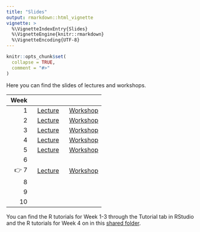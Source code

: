```yaml
---
title: "Slides"
output: rmarkdown::html_vignette
vignette: >
  %\VignetteIndexEntry{Slides}
  %\VignetteEngine{knitr::rmarkdown}
  %\VignetteEncoding{UTF-8}
---
```


```r
knitr::opts_chunk$set(
  collapse = TRUE,
  comment = "#>"
)
```

Here you can find the slides of lectures and workshops.

| Week |         |          |
|---:|:----:|:----:|
| 1 | [Lecture](https://stefanocoretta.github.io/sqmf-slides/week-01/lecture/)  | [Workshop](https://stefanocoretta.github.io/sqmf-slides/week-01/workshop/)  |
| 2 | [Lecture](https://stefanocoretta.github.io/sqmf-slides/week-02/lecture/)  | [Workshop](https://stefanocoretta.github.io/sqmf-slides/week-02/workshop/)  |
| 3 | [Lecture](https://stefanocoretta.github.io/sqmf-slides/week-03/lecture/)  | [Workshop](https://stefanocoretta.github.io/sqmf-slides/week-03/workshop/)  |
| 4 | [Lecture](https://stefanocoretta.github.io/sqmf-slides/week-04/lecture/) | [Workshop](https://stefanocoretta.github.io/sqmf-slides/week-04/workshop/) |
| 5 | [Lecture](https://stefanocoretta.github.io/sqmf-slides/week-05/lecture/) | [Workshop](https://stefanocoretta.github.io/sqmf-slides/week-05/workshop/) |
| 6 | | |
| 👉 7 | [Lecture](https://stefanocoretta.github.io/sqmf-slides/week-07/lecture/) | [Workshop](https://stefanocoretta.github.io/sqmf-slides/week-07/workshop/) |
| 8 | | |
| 9 | | |
| 10 | | |

You can find the R tutorials for Week 1-3 through the Tutorial tab in RStudio and the R tutorials for Week 4 on in this [shared folder](https://drive.google.com/drive/folders/1h5YAoabIk0vhBGpcU8cQdUmNZYNPuh3z?usp=sharing).
